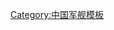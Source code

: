 {{Navbox
|name = 052B型导弹驱逐舰
|title = [[File:Naval Ensign of the People's Republic of China.svg‎|28px|]]  [[052B型导弹驱逐舰]]
|state = {{{state|autocollapse}}}
|bodyclass = hlist
|group1 = 
|list1 = 
* {{PLANS|广州|DDG|168|1}}
* {{PLANS|武汉|DDG|169|1}}

|below = 
* 前一型号：[[052型导弹驱逐舰]]
* 后一型号：[[052C型导弹驱逐舰]]

* [[中国人民解放军海军驱逐舰列表]]
* [[中国人民解放军海军驱逐舰型号列表]]
}}<noinclude>
{{collapsible option}}

[[Category:中国军舰模板]]

</noinclude>